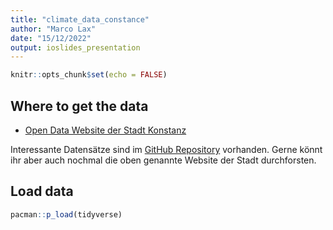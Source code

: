 ```yaml
---
title: "climate_data_constance"
author: "Marco Lax"
date: "15/12/2022"
output: ioslides_presentation
---
```


```r
knitr::opts_chunk$set(echo = FALSE)
```

## Where to get the data

- [Open Data Website der Stadt Konstanz](https://offenedaten-konstanz.de/search)

Interessante Datensätze sind im [GitHub Repository](https://github.com/Open-Data-Hackathon-Konstanz/Klimanotstand) vorhanden. Gerne könnt ihr aber auch nochmal die oben genannte Website der Stadt durchforsten.


## Load data
```r
pacman::p_load(tidyverse)
```



